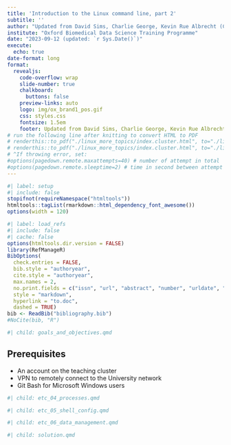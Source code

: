 ```yaml
---
title: 'Introduction to the Linux command line, part 2'
subtitle: ''
author: "Updated from David Sims, Charlie George, Kevin Rue Albrecht (CCB Doks)"
institute: "Oxford Biomedical Data Science Training Programme"
date: "2023-09-12 (updated: `r Sys.Date()`)"
execute: 
  echo: true
date-format: long
format:
  revealjs: 
    code-overflow: wrap
    slide-number: true
    chalkboard: 
      buttons: false
    preview-links: auto
    logo: img/ox_brand1_pos.gif
    css: styles.css
    fontsize: 1.5em
    footer: Updated from David Sims, Charlie George, Kevin Rue Albrecht (CCB Doks) -- Introduction to the Linux command line, part 2
# run the following line after knitting to convert HTML to PDF
# renderthis::to_pdf("./linux_more_topics/index.cluster.html", to="./linux_more_topics/04-06_Linux_Day2.pdf")
# renderthis::to_pdf("./linux_more_topics/index.cluster.html", to="./linux_more_topics/04-06_Linux_Day2_solutions.pdf")
# ^If throwing error, set: 
#options(pagedown.remote.maxattempts=40) # number of attempt in total
#options(pagedown.remote.sleeptime=2) # time in second between attempt
---
```


```r
#| label: setup
#| include: false
stopifnot(requireNamespace("htmltools"))
htmltools::tagList(rmarkdown::html_dependency_font_awesome())
options(width = 120)
```

```r
#| label: load_refs
#| include: false
#| cache: false
options(htmltools.dir.version = FALSE)
library(RefManageR)
BibOptions( 
  check.entries = FALSE,
  bib.style = "authoryear",
  cite.style = "authoryear",
  max.names = 2,
  no.print.fields = c("issn", "url", "abstract", "number", "urldate", "month", "pages", "file", "note"),
  style = "markdown",
  hyperlink = "to.doc",
  dashed = TRUE)
bib <- ReadBib("bibliography.bib")
#NoCite(bib, "R")
```


```r
#| child: goals_and_objectives.qmd
```

## Prerequisites

- An account on the teaching cluster
- VPN to remotely connect to the University network
- Git Bash for Microsoft Windows users
 
```r
#| child: etc_04_processes.qmd
```

```r
#| child: etc_05_shell_config.qmd
```

```r
#| child: etc_06_data_management.qmd
```

```r
#| child: solution.qmd
```
